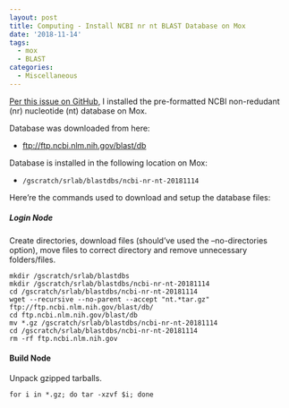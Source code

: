 ```yaml
---
layout: post
title: Computing - Install NCBI nr nt BLAST Database on Mox
date: '2018-11-14'
tags:
  - mox
  - BLAST
categories:
  - Miscellaneous
---
```

[Per this issue on GitHub](https://github.com/RobertsLab/resources/issues/485), I installed the pre-formatted NCBI non-redudant (nr) nucleotide (nt) database on Mox.

Database was downloaded from here:

- [ftp://ftp.ncbi.nlm.nih.gov/blast/db](ftp://ftp.ncbi.nlm.nih.gov/blast/db)

Database is installed in the following location on Mox:

- ```/gscratch/srlab/blastdbs/ncbi-nr-nt-20181114```

Here're the commands used to download and setup the database files:

##### Login Node

Create directories, download files (should've used the --no-directories option), move files to correct directory and remove unnecessary folders/files.
```
mkdir /gscratch/srlab/blastdbs
mkdir /gscratch/srlab/blastdbs/ncbi-nr-nt-20181114
cd /gscratch/srlab/blastdbs/ncbi-nr-nt-20181114
wget --recursive --no-parent --accept "nt.*tar.gz" ftp://ftp.ncbi.nlm.nih.gov/blast/db/
cd ftp.ncbi.nlm.nih.gov/blast/db
mv *.gz /gscratch/srlab/blastdbs/ncbi-nr-nt-20181114
cd /gscratch/srlab/blastdbs/ncbi-nr-nt-20181114
rm -rf ftp.ncbi.nlm.nih.gov
```

#### Build Node

Unpack gzipped tarballs.
```
for i in *.gz; do tar -xzvf $i; done
```
